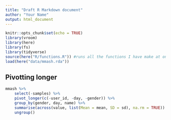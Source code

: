 ```yaml
---
title: "Draft R Markdown document"
author: "Your Name"
output: html_document
---
```


```r
knitr::opts_chunk$set(echo = TRUE)
library(vroom)
library(here)
library(fs)
library(tidyverse)
source(here("R/functions.R")) #runs all the functions I have make at once
load(here("data/mmash.rda"))
```

## Pivotting longer

```r
mmash %>%
    select(-samples) %>%
    pivot_longer(c(-user_id, -day, -gender)) %>%
    group_by(gender, day, name) %>%
    summarise(across(value, list(Mean = mean, SD = sd), na.rm = TRUE)) %>%
    ungroup()
```

